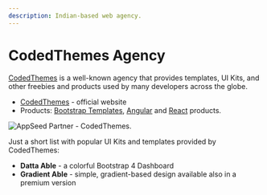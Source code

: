 ```yaml
---
description: Indian-based web agency.
---
```


# CodedThemes Agency

[CodedThemes](https://codedthemes.com/?ref=appseed) is a well-known agency that provides templates, UI Kits, and other freebies and products used by many developers across the globe.

- [CodedThemes](https://codedthemes.com/?ref=appseed) - official website
- Products: [Bootstrap Templates](https://codedthemes.com/item/category/templates/bootstrap-admin-templates/?ref=appseed), [Angular](https://codedthemes.com/item/category/templates/angular-dashboards/?ref=appseed) and [React](https://codedthemes.com/item/category/templates/react-admin-templates/?ref=appseed) products.&#x20;

![AppSeed Partner - CodedThemes.](../../../static/assets/datta-able-dashboard.png)

Just a short list with popular UI Kits and templates provided by CodedThemes:

- **Datta Able** - a colorful Bootstrap 4 Dashboard&#x20;
- **Gradient Able** - simple, gradient-based design available also in a premium version
